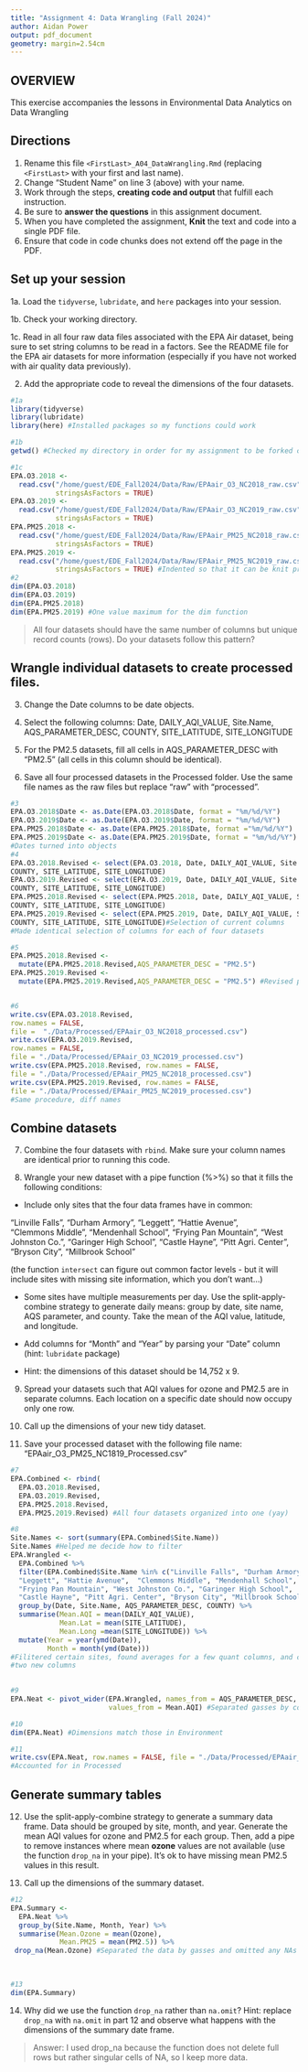 ```yaml
---
title: "Assignment 4: Data Wrangling (Fall 2024)"
author: Aidan Power
output: pdf_document
geometry: margin=2.54cm
---
```


## OVERVIEW

This exercise accompanies the lessons in Environmental Data Analytics on Data Wrangling 

## Directions

1. Rename this file `<FirstLast>_A04_DataWrangling.Rmd` (replacing `<FirstLast>` with your first and last name).
2. Change "Student Name" on line 3 (above) with your name.
3. Work through the steps, **creating code and output** that fulfill each instruction.
4. Be sure to **answer the questions** in this assignment document.
5. When you have completed the assignment, **Knit** the text and code into a single PDF file.
6. Ensure that code in code chunks does not extend off the page in the PDF.


## Set up your session 

1a. Load the `tidyverse`,  `lubridate`, and `here` packages into your session.

1b. Check your working directory.

1c. Read in all four raw data files associated with the EPA Air dataset, being sure to set string columns to be read in a factors. See the README file for the EPA air datasets for more information (especially if you have not worked with air quality data previously). 

2. Add the appropriate code to reveal the dimensions of the four datasets. 

```r
#1a 
library(tidyverse)
library(lubridate)
library(here) #Installed packages so my functions could work 

#1b 
getwd() #Checked my directory in order for my assignment to be forked correctly

#1c 
EPA.O3.2018 <- 
  read.csv("/home/guest/EDE_Fall2024/Data/Raw/EPAair_O3_NC2018_raw.csv", 
           stringsAsFactors = TRUE) 
EPA.O3.2019 <- 
  read.csv("/home/guest/EDE_Fall2024/Data/Raw/EPAair_O3_NC2019_raw.csv", 
           stringsAsFactors = TRUE)
EPA.PM25.2018 <- 
  read.csv("/home/guest/EDE_Fall2024/Data/Raw/EPAair_PM25_NC2018_raw.csv", 
           stringsAsFactors = TRUE)
EPA.PM25.2019 <- 
  read.csv("/home/guest/EDE_Fall2024/Data/Raw/EPAair_PM25_NC2019_raw.csv", 
           stringsAsFactors = TRUE) #Indented so that it can be knit properly
#2 
dim(EPA.O3.2018)
dim(EPA.O3.2019)
dim(EPA.PM25.2018)
dim(EPA.PM25.2019) #One value maximum for the dim function

```

>All four datasets should have the same number of columns but unique record counts (rows). Do your datasets follow this pattern?


## Wrangle individual datasets to create processed files.

3. Change the Date columns to be date objects.

4. Select the following columns: Date, DAILY_AQI_VALUE, Site.Name, AQS_PARAMETER_DESC, COUNTY, SITE_LATITUDE, SITE_LONGITUDE

5. For the PM2.5 datasets, fill all cells in AQS_PARAMETER_DESC with "PM2.5" (all cells in this column should be identical).

6. Save all four processed datasets in the Processed folder. Use the same file names as the raw files but replace "raw" with "processed".

```r
#3
EPA.O3.2018$Date <- as.Date(EPA.O3.2018$Date, format = "%m/%d/%Y")
EPA.O3.2019$Date <- as.Date(EPA.O3.2019$Date, format = "%m/%d/%Y")
EPA.PM25.2018$Date <- as.Date(EPA.PM25.2018$Date, format ="%m/%d/%Y")
EPA.PM25.2019$Date <- as.Date(EPA.PM25.2019$Date, format = "%m/%d/%Y") 
#Dates turned into objects
#4
EPA.O3.2018.Revised <- select(EPA.O3.2018, Date, DAILY_AQI_VALUE, Site.Name, AQS_PARAMETER_DESC, 
COUNTY, SITE_LATITUDE, SITE_LONGITUDE)
EPA.O3.2019.Revised <- select(EPA.O3.2019, Date, DAILY_AQI_VALUE, Site.Name, AQS_PARAMETER_DESC, 
COUNTY, SITE_LATITUDE, SITE_LONGITUDE)
EPA.PM25.2018.Revised <- select(EPA.PM25.2018, Date, DAILY_AQI_VALUE, Site.Name, AQS_PARAMETER_DESC, 
COUNTY, SITE_LATITUDE, SITE_LONGITUDE)
EPA.PM25.2019.Revised <- select(EPA.PM25.2019, Date, DAILY_AQI_VALUE, Site.Name, AQS_PARAMETER_DESC, 
COUNTY, SITE_LATITUDE, SITE_LONGITUDE)#Selection of current columns
#Made identical selection of columns for each of four datasets

#5
EPA.PM25.2018.Revised <- 
  mutate(EPA.PM25.2018.Revised,AQS_PARAMETER_DESC = "PM2.5")
EPA.PM25.2019.Revised <- 
  mutate(EPA.PM25.2019.Revised,AQS_PARAMETER_DESC = "PM2.5") #Revised parameter


#6
write.csv(EPA.O3.2018.Revised, 
row.names = FALSE, 
file =  "./Data/Processed/EPAair_O3_NC2018_processed.csv")
write.csv(EPA.O3.2019.Revised, 
row.names = FALSE, 
file = "./Data/Processed/EPAair_O3_NC2019_processed.csv")
write.csv(EPA.PM25.2018.Revised, row.names = FALSE, 
file = "./Data/Processed/EPAair_PM25_NC2018_processed.csv")
write.csv(EPA.PM25.2019.Revised, row.names = FALSE, 
file = "./Data/Processed/EPAair_PM25_NC2019_processed.csv")
#Same procedure, diff names
```


## Combine datasets

7. Combine the four datasets with `rbind`. Make sure your column names are identical prior to running this code. 

8. Wrangle your new dataset with a pipe function (%>%) so that it fills the following conditions:  

  * Include only sites that the four data frames have in common:  
    
  "Linville Falls", "Durham Armory", "Leggett", "Hattie Avenue",  
  "Clemmons Middle", "Mendenhall School", "Frying Pan Mountain", 
  "West Johnston Co.", "Garinger High School", "Castle Hayne", 
  "Pitt Agri. Center", "Bryson City", "Millbrook School" 
  
  (the function `intersect` can figure out common factor levels - but it will include sites with missing site information, which you don't want...) 

  * Some sites have multiple measurements per day. Use the split-apply-combine strategy to generate daily means: group by date, site name, AQS parameter, and county. Take the mean of the AQI value, latitude, and longitude.
  
  * Add columns for "Month" and "Year" by parsing your "Date" column (hint: `lubridate` package)
  
  * Hint: the dimensions of this dataset should be 14,752 x 9.

9. Spread your datasets such that AQI values for ozone and PM2.5 are in separate columns. Each location on a specific date should now occupy only one row.

10. Call up the dimensions of your new tidy dataset.

11. Save your processed dataset with the following file name: "EPAair_O3_PM25_NC1819_Processed.csv"

```r
#7 
EPA.Combined <- rbind(
  EPA.O3.2018.Revised,
  EPA.O3.2019.Revised,
  EPA.PM25.2018.Revised,
  EPA.PM25.2019.Revised) #All four datasets organized into one (yay)

#8 
Site.Names <- sort(summary(EPA.Combined$Site.Name)) 
Site.Names #Helped me decide how to filter
EPA.Wrangled <-
  EPA.Combined %>% 
  filter(EPA.Combined$Site.Name %in% c("Linville Falls", "Durham Armory", 
  "Leggett", "Hattie Avenue",  "Clemmons Middle", "Mendenhall School", 
  "Frying Pan Mountain", "West Johnston Co.", "Garinger High School", 
  "Castle Hayne", "Pitt Agri. Center", "Bryson City", "Millbrook School")) %>%
  group_by(Date, Site.Name, AQS_PARAMETER_DESC, COUNTY) %>%
  summarise(Mean.AQI = mean(DAILY_AQI_VALUE), 
            Mean.Lat = mean(SITE_LATITUDE),
            Mean.Long =mean(SITE_LONGITUDE)) %>%
  mutate(Year = year(ymd(Date)),
         Month = month(ymd(Date)))
#Filitered certain sites, found averages for a few quant columns, and created 
#two new columns
  

#9
EPA.Neat <- pivot_wider(EPA.Wrangled, names_from = AQS_PARAMETER_DESC, 
                        values_from = Mean.AQI) #Separated gasses by column

#10
dim(EPA.Neat) #Dimensions match those in Environment 

#11
write.csv(EPA.Neat, row.names = FALSE, file = "./Data/Processed/EPAair_O3_PM25_NC1819_Processed.csv")
#Accounted for in Processed
```


## Generate summary tables

12. Use the split-apply-combine strategy to generate a summary data frame. Data should be grouped by site, month, and year. Generate the mean AQI values for ozone and PM2.5 for each group. Then, add a pipe to remove instances where mean **ozone** values are not available (use the function `drop_na` in your pipe). It's ok to have missing mean PM2.5 values in this result. 

13. Call up the dimensions of the summary dataset.

```r

#12
EPA.Summary <-
  EPA.Neat %>% 
  group_by(Site.Name, Month, Year) %>% 
  summarise(Mean.Ozone = mean(Ozone),
            Mean.PM25 = mean(PM2.5)) %>%
 drop_na(Mean.Ozone) #Separated the data by gasses and omitted any NAs
  
  

#13
dim(EPA.Summary)


```

14. Why did we use the function `drop_na` rather than `na.omit`? Hint: replace `drop_na` with `na.omit` in part 12 and observe what happens with the dimensions of the summary date frame.

> Answer: 
I used drop_na because the function does not delete full rows but rather 
singular cells of NA, so I keep more data. 

